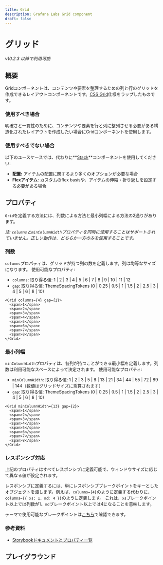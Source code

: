 ```yaml
---
title: Grid
description: Grafana Labs Grid component
draft: false
---
```



# グリッド <Badge text='ready' color='green'></Badge> <StorybookLink path='/story/general-layout-grid--columns-number'/>

_v10.2.3 以降で利用可能_

## 概要

Gridコンポーネントは、コンテンツや要素を整理するための列と行のグリッドを作成できるレイアウトコンポーネントです。[CSS Grid](https://developer.mozilla.org/en-US/docs/Web/CSS/CSS_Grid_Layout)仕様をラップしたものです。

### 使用すべき場合

明確さと一貫性のために、コンテンツや要素を行と列に整列させる必要がある構造化されたレイアウトを作成したい場合にGridコンポーネントを使用します。

### 使用すべきでない場合

以下のユースケースでは、代わりに**[Stack](/components/primitives/stack)**コンポーネントを使用してください:

- **配置:** アイテムの配置に関するより多くのオプションが必要な場合
- **Flexアイテム:** カスタムのflex basisや、アイテムの伸縮・折り返しを設定する必要がある場合

## プロパティ

`Grid`を定義する方法には、列数による方法と最小列幅による方法の2通りがあります。

_注: `columns`と`minColumnWidth`プロパティを同時に使用することはサポートされていません。正しい動作は、どちらか一方のみを使用することです。_

### 列数

`columns`プロパティは、グリッドが持つ列の数を定義します。列は均等なサイズになります。
使用可能なプロパティ:

- `columns`: 取り得る値: 1 | 2 | 3 | 4 | 5 | 6 | 7 | 8 | 9 | 10 | 11 | 12
- `gap`: 取り得る値: ThemeSpacingTokens (0 | 0.25 | 0.5 | 1 | 1.5 | 2 | 2.5 | 3 | 4 | 5 | 6 | 8 | 10)

```tsx live
<Grid columns={4} gap={2}>
  <span>1</span>
  <span>2</span>
  <span>3</span>
  <span>4</span>
  <span>5</span>
  <span>6</span>
  <span>7</span>
  <span>8</span>
</Grid>
```

### 最小列幅

`minColumnWidth`プロパティは、各列が持つことができる最小幅を定義します。列数は利用可能なスペースによって決定されます。
使用可能なプロパティ:

- `minColumnWidth`: 取り得る値: 1 | 2 | 3 | 5 | 8 | 13 | 21 | 34 | 44 | 55 | 72 | 89 | 144（数値はグリッドサイズに乗算されます）
- `gap`: 取り得る値: ThemeSpacingTokens (0 | 0.25 | 0.5 | 1 | 1.5 | 2 | 2.5 | 3 | 4 | 5 | 6 | 8 | 10)

```tsx live
<Grid minColumnWidth={13} gap={2}>
  <span>1</span>
  <span>2</span>
  <span>3</span>
  <span>4</span>
  <span>5</span>
  <span>6</span>
  <span>7</span>
  <span>8</span>
</Grid>
```

### レスポンシブ対応

上記のプロパティはすべてレスポンシブに定義可能で、ウィンドウサイズに応じて異なる値が設定されます。

レスポンシブに定義するには、単にレスポンシブブレークポイントをキーとしたオブジェクトを渡します。例えば、`columns={4}`のように定義する代わりに、`columns={{ xs: 1, md: 4 }}`のように定義します。
これは、`xs`ブレークポイント以上では列数が1、`md`ブレークポイント以上では4になることを意味します。

テーマで使用可能なブレークポイントは[こちら](https://github.com/grafana/grafana/blob/main/packages/grafana-data/src/themes/breakpoints.ts#L28)で確認できます。

### 参考資料

- [Storybookドキュメントとプロパティ一覧](https://developers.grafana.com/ui/canary/index.html?path=/docs/general-layout-grid--docs)

## プレイグラウンド

<ComponentEmbed path="/story/general-layout-grid--columns-number" />